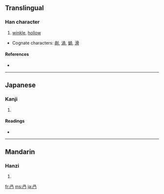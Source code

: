 {{also|叧}}
==Translingual==

===Han character===
{{Han char|rn=13|rad=冂|as=04|sn=6|four=|canj=月弓月 (BNB)}}

# [[winkle]], [[hollow]]

* Cognate characters: [[剮]], [[渦]], [[蝸]], [[滑]]

====References====
* {{Han ref|kx=0129.090|dkj=01525|dj=0290.050|hdz=10100.050|uh=518E|ud=20878}}

----

==Japanese==

===Kanji===
{{ja-kanji|grade=|rs=冂04}}

# {{defn|Japanese}}

====Readings====
* {{ja-readings|on=[[か]] (ka), [[け]] (ke)|kun=[[わける]] (wakeru)}}

----

==Mandarin==

===Hanzi===
{{cmn-hanzi|pin=[[guǎ]] ([[gua3]])|wg=kua<sup>3</sup>}}

# {{defn|Mandarin}}

[[fr:冎]]
[[ms:冎]]
[[ja:冎]]